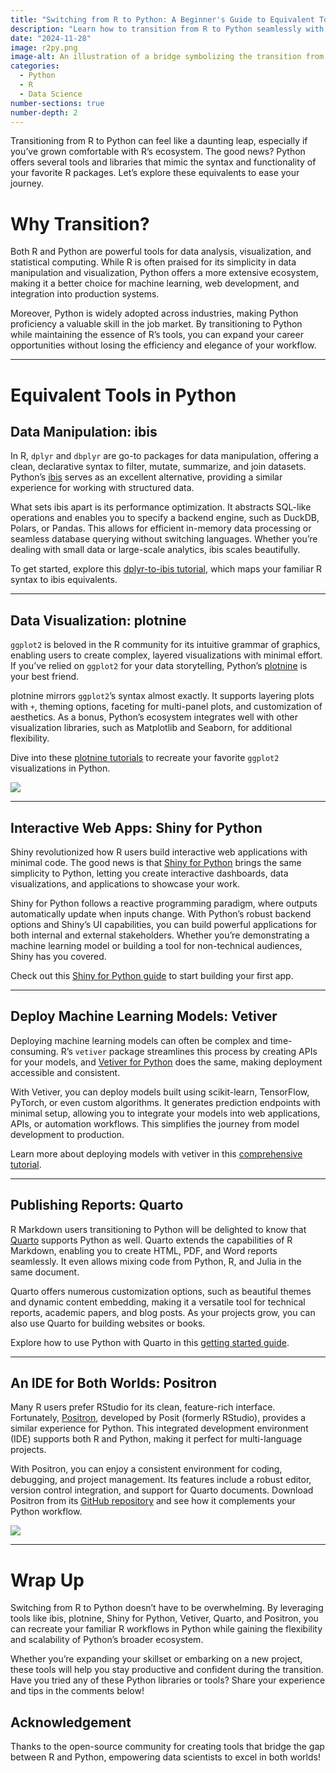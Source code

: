 ```yaml
---
title: "Switching from R to Python: A Beginner's Guide to Equivalent Tools"
description: "Learn how to transition from R to Python seamlessly with tools that match your R favorites like dplyr, ggplot2, Shiny, and more."
date: "2024-11-28"
image: r2py.png
image-alt: An illustration of a bridge symbolizing the transition from R to Python, with tool logos like ibis, plotnine, and Shiny for Python.
categories:
  - Python
  - R
  - Data Science
number-sections: true
number-depth: 2
---
```


Transitioning from R to Python can feel like a daunting leap, especially if you’ve grown comfortable with R’s ecosystem. The good news? Python offers several tools and libraries that mimic the syntax and functionality of your favorite R packages. Let’s explore these equivalents to ease your journey.

# Why Transition? {.unnumbered}

Both R and Python are powerful tools for data analysis, visualization, and statistical computing. While R is often praised for its simplicity in data manipulation and visualization, Python offers a more extensive ecosystem, making it a better choice for machine learning, web development, and integration into production systems. 

Moreover, Python is widely adopted across industries, making Python proficiency a valuable skill in the job market. By transitioning to Python while maintaining the essence of R's tools, you can expand your career opportunities without losing the efficiency and elegance of your workflow.

---

# Equivalent Tools in Python

## Data Manipulation: ibis

In R, `dplyr` and `dbplyr` are go-to packages for data manipulation, offering a clean, declarative syntax to filter, mutate, summarize, and join datasets. Python’s [ibis](https://ibis-project.org/) serves as an excellent alternative, providing a similar experience for working with structured data.

What sets ibis apart is its performance optimization. It abstracts SQL-like operations and enables you to specify a backend engine, such as DuckDB, Polars, or Pandas. This allows for efficient in-memory data processing or seamless database querying without switching languages. Whether you're dealing with small data or large-scale analytics, ibis scales beautifully.

To get started, explore this [dplyr-to-ibis tutorial](https://ibis-project.org/tutorials/ibis-for-dplyr-users), which maps your familiar R syntax to ibis equivalents.

---

## Data Visualization: plotnine

`ggplot2` is beloved in the R community for its intuitive grammar of graphics, enabling users to create complex, layered visualizations with minimal effort. If you’ve relied on `ggplot2` for your data storytelling, Python’s [plotnine](https://plotnine.readthedocs.io/en/stable/) is your best friend.

plotnine mirrors `ggplot2`'s syntax almost exactly. It supports layering plots with `+`, theming options, faceting for multi-panel plots, and customization of aesthetics. As a bonus, Python’s ecosystem integrates well with other visualization libraries, such as Matplotlib and Seaborn, for additional flexibility.

Dive into these [plotnine tutorials](https://plotnine.org/tutorials/) to recreate your favorite `ggplot2` visualizations in Python.

![](outputs.jpg)

---

## Interactive Web Apps: Shiny for Python

Shiny revolutionized how R users build interactive web applications with minimal code. The good news is that [Shiny for Python](https://shiny.rstudio.com/py/) brings the same simplicity to Python, letting you create interactive dashboards, data visualizations, and applications to showcase your work.

Shiny for Python follows a reactive programming paradigm, where outputs automatically update when inputs change. With Python's robust backend options and Shiny’s UI capabilities, you can build powerful applications for both internal and external stakeholders. Whether you're demonstrating a machine learning model or building a tool for non-technical audiences, Shiny has you covered.

Check out this [Shiny for Python guide](https://shiny.posit.co/py/docs/overview.html) to start building your first app.

---

## Deploy Machine Learning Models: Vetiver

Deploying machine learning models can often be complex and time-consuming. R’s `vetiver` package streamlines this process by creating APIs for your models, and [Vetiver for Python](https://vetiver.rstudio.com/python/) does the same, making deployment accessible and consistent.

With Vetiver, you can deploy models built using scikit-learn, TensorFlow, PyTorch, or even custom algorithms. It generates prediction endpoints with minimal setup, allowing you to integrate your models into web applications, APIs, or automation workflows. This simplifies the journey from model development to production.

Learn more about deploying models with vetiver in this [comprehensive tutorial](https://vetiver.posit.co/get-started/).

---

## Publishing Reports: Quarto

R Markdown users transitioning to Python will be delighted to know that [Quarto](https://quarto.org/) supports Python as well. Quarto extends the capabilities of R Markdown, enabling you to create HTML, PDF, and Word reports seamlessly. It even allows mixing code from Python, R, and Julia in the same document.

Quarto offers numerous customization options, such as beautiful themes and dynamic content embedding, making it a versatile tool for technical reports, academic papers, and blog posts. As your projects grow, you can also use Quarto for building websites or books.

Explore how to use Python with Quarto in this [getting started guide](https://quarto.org/docs/computations/python.html).

---

## An IDE for Both Worlds: Positron

Many R users prefer RStudio for its clean, feature-rich interface. Fortunately, [Positron](https://github.com/rstudio/positron), developed by Posit (formerly RStudio), provides a similar experience for Python. This integrated development environment (IDE) supports both R and Python, making it perfect for multi-language projects.

With Positron, you can enjoy a consistent environment for coding, debugging, and project management. Its features include a robust editor, version control integration, and support for Quarto documents. Download Positron from its [GitHub repository](https://github.com/posit-dev/positron) and see how it complements your Python workflow.

![](positron.png)

---



# Wrap Up {.unnumbered}

Switching from R to Python doesn’t have to be overwhelming. By leveraging tools like ibis, plotnine, Shiny for Python, Vetiver, Quarto, and Positron, you can recreate your familiar R workflows in Python while gaining the flexibility and scalability of Python’s broader ecosystem.

Whether you’re expanding your skillset or embarking on a new project, these tools will help you stay productive and confident during the transition. Have you tried any of these Python libraries or tools? Share your experience and tips in the comments below!

::: callout-note
## Acknowledgement

Thanks to the open-source community for creating tools that bridge the gap between R and Python, empowering data scientists to excel in both worlds!
:::
